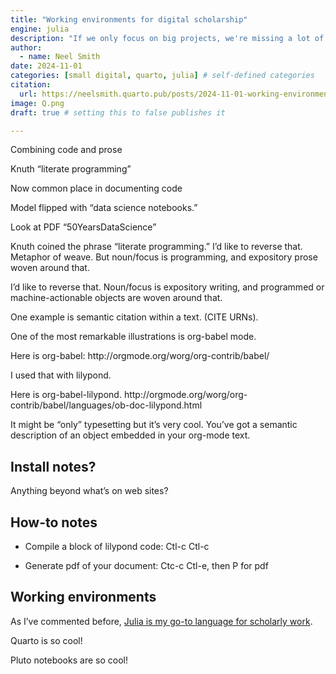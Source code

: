 ```yaml
---
title: "Working environments for digital scholarship"
engine: julia
description: "If we only focus on big projects, we're missing a lot of the value of digital scholarship."
author:
  - name: Neel Smith
date: 2024-11-01
categories: [small digital, quarto, julia] # self-defined categories
citation: 
  url: https://neelsmith.quarto.pub/posts/2024-11-01-working-environments/ 
image: Q.png
draft: true # setting this to false publishes it

---
```


Combining code and prose

Knuth "literate programming"

Now common place in documenting code

Model flipped with "data science notebooks."

Look at PDF "50YearsDataScience"

Knuth coined the phrase “literate programming.” I’d like to reverse that.  Metaphor of weave.  But noun/focus is programming, and expository prose woven around that.

I’d like to reverse that.  Noun/focus is expository writing, and programmed or machine-actionable objects are woven around that.

One example is semantic citation within a text. (CITE URNs).

One of the most remarkable illustrations is org-babel mode.

Here is org-babel: http://orgmode.org/worg/org-contrib/babel/

I used that with lilypond.

Here is org-babel-lilypond. http://orgmode.org/worg/org-contrib/babel/languages/ob-doc-lilypond.html

It might be “only” typesetting but it’s very cool.  You’ve got a semantic description of an object embedded in your org-mode text.

## Install notes?

Anything beyond what’s on web sites?

## How-to notes

+ Compile a block of lilypond code:  Ctl-c Ctl-c

+ Generate pdf of your document:  Ctc-c Ctl-e, then P for pdf



## Working environments





As I've commented before, [Julia is my go-to language for scholarly work](https://neelsmith.quarto.pub/posts/2024-10-22-why-julia/index.html).


Quarto is so cool!

Pluto notebooks are so cool!


